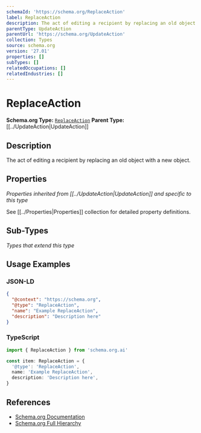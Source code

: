 ```yaml
---
schemaId: 'https://schema.org/ReplaceAction'
label: ReplaceAction
description: The act of editing a recipient by replacing an old object with a new object.
parentType: UpdateAction
parentUrl: 'https://schema.org/UpdateAction'
collection: Types
source: schema.org
version: '27.01'
properties: []
subTypes: []
relatedOccupations: []
relatedIndustries: []
---
```

# ReplaceAction

**Schema.org Type:** [`ReplaceAction`](https://schema.org/ReplaceAction)
**Parent Type:** [[../UpdateAction|UpdateAction]]

## Description

The act of editing a recipient by replacing an old object with a new object.

## Properties

*Properties inherited from [[../UpdateAction|UpdateAction]] and specific to this type*

See [[../Properties|Properties]] collection for detailed property definitions.

## Sub-Types

*Types that extend this type*

## Usage Examples

### JSON-LD

```json
{
  "@context": "https://schema.org",
  "@type": "ReplaceAction",
  "name": "Example ReplaceAction",
  "description": "Description here"
}
```

### TypeScript

```typescript
import { ReplaceAction } from 'schema.org.ai'

const item: ReplaceAction = {
  '@type': 'ReplaceAction',
  name: 'Example ReplaceAction',
  description: 'Description here',
}
```

## References

- [Schema.org Documentation](https://schema.org/ReplaceAction)
- [Schema.org Full Hierarchy](https://schema.org/docs/full.html)

